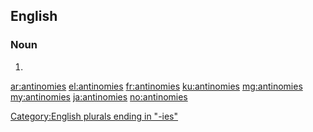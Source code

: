 ==English==

===Noun===
{{head|en|plural}}

# {{plural of|antinomy|lang=en}}

[[Category:English plurals ending in "-ies"]]

[[ar:antinomies]]
[[el:antinomies]]
[[fr:antinomies]]
[[ku:antinomies]]
[[mg:antinomies]]
[[my:antinomies]]
[[ja:antinomies]]
[[no:antinomies]]